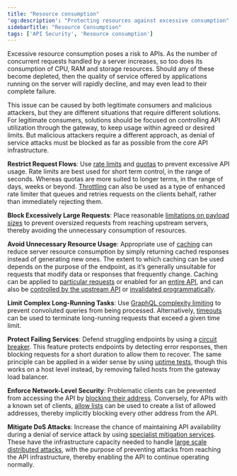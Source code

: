 ```yaml
---
title: "Resource consumption"
'og:description': "Protecting resources against excessive consumption"
sidebarTitle: "Resource Consumption"
tags: ['API Security', 'Resource consumption']
---
```


Excessive resource consumption poses a risk to APIs. As the number of concurrent requests handled by a server increases, so too does its consumption of CPU, RAM and storage resources. Should any of these become depleted, then the quality of service offered by applications running on the server will rapidly decline, and may even lead to their complete failure.

This issue can be caused by both legitimate consumers and malicious attackers, but they are different situations that require different solutions. For legitimate consumers, solutions should be focused on controlling API utilization through the gateway, to keep usage within agreed or desired limits. But malicious attackers require a different approach, as denial of service attacks must be blocked as far as possible from the core API infrastructure.

**Restrict Request Flows**: Use [rate limits](/basic-config-and-security/control-limit-traffic/rate-limiting) and [quotas](/basic-config-and-security/control-limit-traffic/request-quotas) to prevent excessive API usage. Rate limits are best used for short term control, in the range of seconds. Whereas quotas are more suited to longer terms, in the range of days, weeks or beyond. [Throttling](/basic-config-and-security/control-limit-traffic/request-throttling) can also be used as a type of enhanced rate limiter that queues and retries requests on the clients behalf, rather than immediately rejecting them.

**Block Excessively Large Requests**: Place reasonable [limitations on payload sizes](/basic-config-and-security/control-limit-traffic/request-size-limits) to prevent oversized requests from reaching upstream servers, thereby avoiding the unnecessary consumption of resources.

**Avoid Unnecessary Resource Usage**: Appropriate use of [caching](/basic-config-and-security/reduce-latency/caching) can reduce server resource consumption by simply returning cached responses instead of generating new ones. The extent to which caching can be used depends on the purpose of the endpoint, as it’s generally unsuitable for requests that modify data or responses that frequently change. Caching can be applied to [particular requests](/basic-config-and-security/reduce-latency/caching/advanced-cache) or enabled for an [entire API](/basic-config-and-security/reduce-latency/caching/global-cache), and can also be [controlled by the upstream API](/basic-config-and-security/reduce-latency/caching/upstream-controlled-cache) or [invalidated programmatically](/frequently-asked-questions/clear-api-cache).

**Limit Complex Long-Running Tasks**: Use [GraphQL complexity limiting](/graphql/complexity-limiting) to prevent convoluted queries from being processed. Alternatively, [timeouts](/planning-for-production/ensure-high-availability/enforced-timeouts) can be used to terminate long-running requests that exceed a given time limit.

**Protect Failing Services**: Defend struggling endpoints by using a [circuit breaker](/planning-for-production/ensure-high-availability/circuit-breakers#overview). This feature protects endpoints by detecting error responses, then blocking requests for a short duration to allow them to recover. The same principle can be applied in a wider sense by using [uptime tests](/tyk-apis/tyk-gateway-api/api-definition-objects/uptime-tests), though this works on a host level instead, by removing failed hosts from the gateway load balancer.

**Enforce Network-Level Security**: Problematic clients can be prevented from accessing the API by [blocking their address](/tyk-apis/tyk-gateway-api/api-definition-objects/ip-blacklisting). Conversely, for APIs with a known set of clients, [allow lists](/tyk-apis/tyk-gateway-api/api-definition-objects/ip-whitelisting) can be used to create a list of allowed addresses, thereby implicitly blocking every other address from the API.

**Mitigate DoS Attacks**: Increase the chance of maintaining API availability during a denial of service attack by using [specialist mitigation services](https://www.cloudflare.com). These have the infrastructure capacity needed to handle [large scale distributed attacks](https://www.cloudflare.com/en-gb/learning/ddos/what-is-a-ddos-attack), with the purpose of preventing attacks from reaching the API infrastructure, thereby enabling the API to continue operating normally.